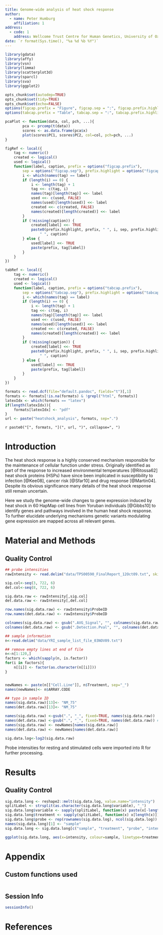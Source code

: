 ```yaml
---
title: Genome-wide analysis of heat shock response 
author: 
  - name: Peter Humburg
    affiliation: 1
address:
  - code: 1
    address: Wellcome Trust Centre for Human Genetics, University of Oxford, Roosevelt Dr., Oxford, OX3 7BN, UK
date: `r format(Sys.time(), "%a %d %b %Y")`
---
```


```r
library(gdata)
library(affy)
library(vsn)
library(limma)
library(scatterplot3d)
library(sparcl)
library(sva)
library(ggplot2)

opts_chunk$set(autodep=TRUE)
opts_chunk$set(tidy=TRUE)
opts_chunk$set(echo=FALSE)
options(figcap.prefix = "Figure", figcap.sep = ":", figcap.prefix.highlight = "**")
options(tabcap.prefix = "Table", tabcap.sep = ":", tabcap.prefix.highlight = "**")
```


```r
pcaPlot <- function(data, col, pch, ...){
        pca <- prcomp(t(data))
        scores <- as.data.frame(pca$x)
        plot(scores$PC1, scores$PC2, col=col, pch=pch, ...)
}

figRef <- local({
    tag <- numeric()
    created <- logical()
    used <- logical()
    function(label, caption, prefix = options("figcap.prefix"), 
        sep = options("figcap.sep"), prefix.highlight = options("figcap.prefix.highlight")) {
        i <- which(names(tag) == label)
        if (length(i) == 0) {
            i <- length(tag) + 1
            tag <<- c(tag, i)
            names(tag)[length(tag)] <<- label
            used <<- c(used, FALSE)
            names(used)[length(used)] <<- label
            created <<- c(created, FALSE)
            names(created)[length(created)] <<- label
        }
        if (!missing(caption)) {
            created[label] <<- TRUE
            paste0(prefix.highlight, prefix, " ", i, sep, prefix.highlight, 
                " ", caption)
        } else {
            used[label] <<- TRUE
            paste(prefix, tag[label])
        }
    }
})

tabRef <- local({
    tag <- numeric()
    created <- logical()
    used <- logical()
    function(label, caption, prefix = options("tabcap.prefix"), 
        sep = options("tabcap.sep"), prefix.highlight = options("tabcap.prefix.highlight")) {
        i <- which(names(tag) == label)
        if (length(i) == 0) {
            i <- length(tag) + 1
            tag <<- c(tag, i)
            names(tag)[length(tag)] <<- label
            used <<- c(used, FALSE)
            names(used)[length(used)] <<- label
            created <<- c(created, FALSE)
            names(created)[length(created)] <<- label
        }
        if (!missing(caption)) {
            created[label] <<- TRUE
            paste0(prefix.highlight, prefix, " ", i, sep, prefix.highlight, 
                " ", caption)
        } else {
            used[label] <<- TRUE
            paste(prefix, tag[label])
        }
    }
})
``` 
```r
formats <- read.dcf(file="default.pandoc", fields="t")[,1]
formats <- formats[!is.na(formats) & !grepl("html", formats)]
latexIdx <- which(formats == "latex")
if(length(latexIdx)){
	formats[latexIdx] <- "pdf"
}
url <- paste("heatshock_analysis", formats, sep=".")
```

<div id="download">
<p>
`r paste0("[", formats, "](", url, ")", collapse=", ")`
</p>
</div>

# Introduction
The heat shock response is a highly conserved mechanism responsible for the 
maintenance of cellular function under stress. Originally identified as part of the 
response to increased environmental temperatures [@Ritossa62] heat shock proteins (HSPs) 
have since been implicated  in susceptibility to infection [@Kee08], cancer risk [@Sfar10] 
and drug response [@Martin04]. Despite its obvious significance many details of the
heat shock response still remain uncertain.

Here we study the genome-wide changes to gene expression induced by heat shock in
60 HapMap cell lines from Yoruban individuals [@Gibbs10] to identify genes and pathways
involved in the human heat shock response. To further elucidate underlying mechanisms
genetic variants modulating gene expression are mapped across all relevant genes.

# Material and Methods

## Quality Control

```r
## probe intensities
rawIntensity <- read.delim("data/TPS00590_FinalReport_12Oct09.txt", skip=8)

sig.col<-seq(3, 722, 6)
det.col<-seq(8, 722, 6)

sig.data.raw <- rawIntensity[,sig.col]
det.data.raw <- rawIntensity[,det.col]

row.names(sig.data.raw) <- rawIntensity$ProbeID
row.names(det.data.raw) <- rawIntensity$ProbeID

colnames(sig.data.raw) <- gsub(".AVG_Signal", "", colnames(sig.data.raw))
colnames(det.data.raw) <- gsub(".Detection.Pval", "", colnames(det.data.raw))

## sample information
n<-read.delim("data/YRI_sample_list_file_03NOV09.txt")

## remove empty lines at end of file
n<-n[1:120,] 
factors <- which(sapply(n, is.factor))
for(i in factors){
	n[[i]] <- factor(as.character(n[[i]]))
}


newNames <- paste(n[["Cell.Line"]], n$Treatment, sep="_")
names(newNames)<- n$ARRAY.CODE

## typo in sample ID
names(sig.data.raw)[13]<- "NM_75"
names(det.data.raw)[13]<- "NM_75"

names(sig.data.raw) <-gsub(".", "_", fixed=TRUE, names(sig.data.raw))
names(det.data.raw) <-gsub(".", "_", fixed=TRUE, names(det.data.raw)) #differing name format
names(sig.data.raw) <- newNames[names(sig.data.raw)]
names(det.data.raw) <- newNames[names(det.data.raw)]

sig.data.log<-log2(sig.data.raw)
```
Probe intensities for resting and stimulated cells were imported into R for further
processing.



# Results
## Quality Control

```r
sig.data.long <- reshape2::melt(sig.data.log, value.name="intensity")
splitLabel <- strsplit(as.character(sig.data.long$variable), "_")
sig.data.long$variable <- sapply(splitLabel, function(x) paste(x[-length(x)], collapse="_"))
sig.data.long$treatment <- sapply(splitLabel, function(x) x[length(x)])
sig.data.long$probe <- rep(rownames(sig.data.log), ncol(sig.data.log))
names(sig.data.long)[1] <- "sample"
sig.data.long <- sig.data.long[c("sample", "treatment", "probe", "intensity")]

ggplot(sig.data.long, aes(x=intensity, colour=sample, linetype=treatment)) + geom_density() + theme_bw()
```


# Appendix {-}
## Custom functions used
```r
```

## Session Info
```r
sessionInfo()
```

# References {-}
